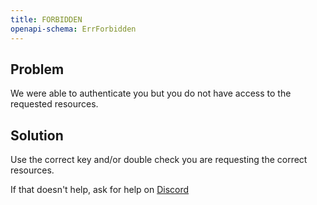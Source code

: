 ```yaml
---
title: FORBIDDEN
openapi-schema: ErrForbidden
---
```


## Problem

We were able to authenticate you but you do not have access to the requested resources.

## Solution

Use the correct key and/or double check you are requesting the correct resources.

If that doesn't help, ask for help on [Discord](https://ghost.com/discord)
